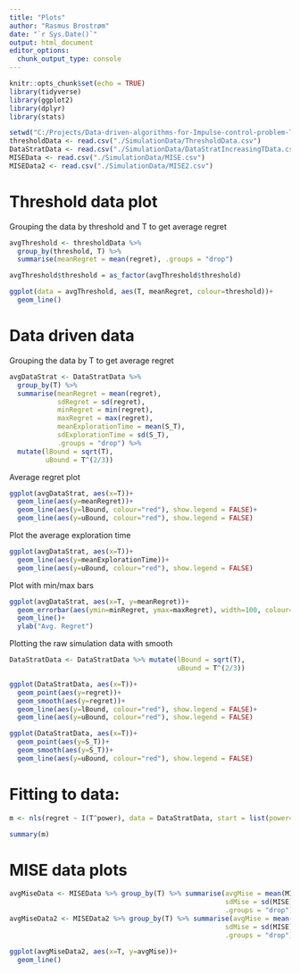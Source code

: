 ```yaml
---
title: "Plots"
author: "Rasmus Brostrøm"
date: "`r Sys.Date()`"
output: html_document
editor_options: 
  chunk_output_type: console
---
```


```r
knitr::opts_chunk$set(echo = TRUE)
library(tidyverse)
library(ggplot2)
library(dplyr)
library(stats)
```

```r
setwd("C:/Projects/Data-driven-algorithms-for-Impulse-control-problem-Thesis")
thresholdData <- read.csv("./SimulationData/ThresholdData.csv")
DataStratData <- read.csv("./SimulationData/DataStratIncreasingTData.csv")
MISEData <- read.csv("./SimulationData/MISE.csv")
MISEData2 <- read.csv("./SimulationData/MISE2.csv")
```


# Threshold data plot

Grouping the data by threshold and T to get average regret
```r
avgThreshold <- thresholdData %>%
  group_by(threshold, T) %>%
  summarise(meanRegret = mean(regret), .groups = "drop")

avgThreshold$threshold = as_factor(avgThreshold$threshold)
```

```r
ggplot(data = avgThreshold, aes(T, meanRegret, colour=threshold))+
  geom_line()
```

# Data driven data

Grouping the data by T to get average regret
```r
avgDataStrat <- DataStratData %>% 
  group_by(T) %>% 
  summarise(meanRegret = mean(regret),
            sdRegret = sd(regret),
            minRegret = min(regret),
            maxRegret = max(regret),
            meanExplorationTime = mean(S_T),
            sdExplorationTime = sd(S_T),
            .groups = "drop") %>% 
  mutate(lBound = sqrt(T),
         uBound = T^(2/3))
```

Average regret plot
```r
ggplot(avgDataStrat, aes(x=T))+
  geom_line(aes(y=meanRegret))+
  geom_line(aes(y=lBound, colour="red"), show.legend = FALSE)+
  geom_line(aes(y=uBound, colour="red"), show.legend = FALSE)
```

Plot the average exploration time
```r
ggplot(avgDataStrat, aes(x=T))+
  geom_line(aes(y=meanExplorationTime))+
  geom_line(aes(y=uBound, colour="red"), show.legend = FALSE)
```

Plot with min/max bars
```r
ggplot(avgDataStrat, aes(x=T, y=meanRegret))+
  geom_errorbar(aes(ymin=minRegret, ymax=maxRegret), width=100, colour="red")+
  geom_line()+
  ylab("Avg. Regret")
```


Plotting the raw simulation data with smooth
```r
DataStratData <- DataStratData %>% mutate(lBound = sqrt(T),
                                          uBound = T^(2/3))
```

```r
ggplot(DataStratData, aes(x=T))+
  geom_point(aes(y=regret))+
  geom_smooth(aes(y=regret))+
  geom_line(aes(y=lBound, colour="red"), show.legend = FALSE)+
  geom_line(aes(y=uBound, colour="red"), show.legend = FALSE)
```

```r
ggplot(DataStratData, aes(x=T))+
  geom_point(aes(y=S_T))+
  geom_smooth(aes(y=S_T))+
  geom_line(aes(y=uBound, colour="red"), show.legend = FALSE)
```


# Fitting to data:
```r
m <- nls(regret ~ I(T^power), data = DataStratData, start = list(power=1), trace = T)
```

```r
summary(m)
```


# MISE data plots
```r
avgMiseData <- MISEData %>% group_by(T) %>% summarise(avgMise = mean(MISE),
                                                      sdMise = sd(MISE),
                                                      .groups = "drop")
avgMiseData2 <- MISEData2 %>% group_by(T) %>% summarise(avgMise = mean(MISE),
                                                      sdMise = sd(MISE),
                                                      .groups = "drop")
```


```r
ggplot(avgMiseData2, aes(x=T, y=avgMise))+
  geom_line()
```


